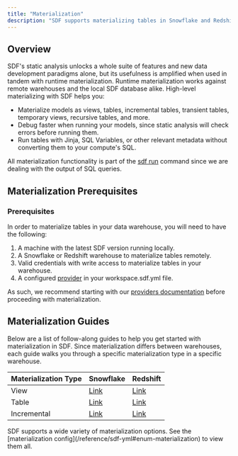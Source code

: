 ```yaml
---
title: "Materialization"
description: "SDF supports materializing tables in Snowflake and Redshift directly from the command line."
---
```


## Overview

SDF's static analysis unlocks a whole suite of features and new data development paradigms alone, but its usefulness is amplified
when used in tandem with runtime materialization. Runtime materialization works against remote warehouses and the local SDF database alike. High-level materializing with SDF helps you:

- Materialize models as views, tables, incremental tables, transient tables, temporary views, recursive tables, and more. 
- Debug faster when running your models, since static analysis will check errors before running them.
- Run tables with Jinja, SQL Variables, or other relevant metadata without converting them to your compute's SQL.

All materialization functionality is part of the [sdf run](/reference/sdf-cli#sdf-run) command since we are dealing with the output of SQL queries. 

## Materialization Prerequisites

### Prerequisites
In order to materialize tables in your data warehouse, you will need to have the following:

1. A machine with the latest SDF version running locally.
2. A Snowflake or Redshift warehouse to materialize tables remotely.
3. Valid credentials with write access to materialize tables in your warehouse.
4. A configured [provider](/guide/transformation/providers) in your workspace.sdf.yml file.

As such, we recommend starting with our [providers documentation](/integrations/providers) before proceeding with materialization.

## Materialization Guides

Below are a list of follow-along guides to help you get started with materialization in SDF. Since materialization differs between warehouses, each guide walks you through a specific materialization type in a specific warehouse.

| Materialization Type | Snowflake                           | Redshift |
| -------- | ------------------------------------- | -----------------|
| View     | [Link](/integrations/snowflake)       | [Link](/integrations/redshift) |
| Table      | [Link](/integrations/snowflake)     | [Link](/integrations/redshift) |
| Incremental   | [Link](/integrations/snowflake)  | [Link](/integrations/redshift) |

<Info>
  SDF supports a wide variety of materialization options. See the [materialization config](/reference/sdf-yml#enum-materialization) to view them all.  
</Info>
